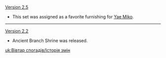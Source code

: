 {{Change History/Header}}
[[Version 2.5]]
* This set was assigned as a favorite furnishing for [[Yae Miko]].
----
[[Version 2.2]]
* Ancient Branch Shrine was released.
<noinclude>

[[uk:Вівтар спогадів/Історія змін]]
</noinclude>